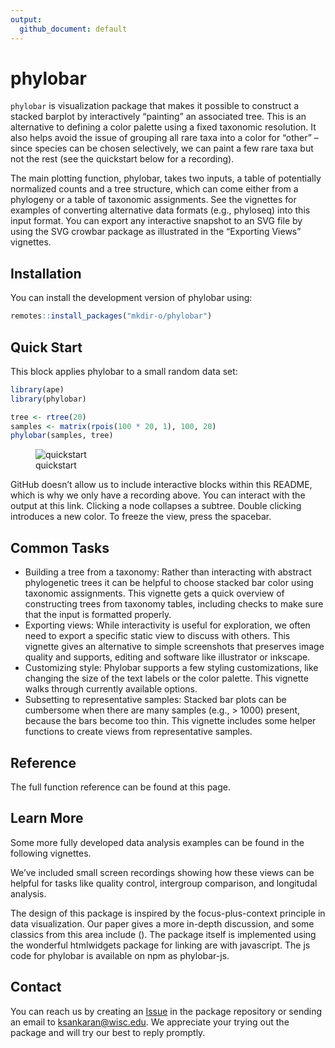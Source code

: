 ```yaml
---
output: 
  github_document: default
---
```


# phylobar

`phylobar` is visualization package that makes it possible to construct a
stacked barplot by interactively "painting" an associated tree. This is an
alternative to defining a color palette using a fixed taxonomic resolution. It
also helps avoid the issue of grouping all rare taxa into a color for "other" --
since species can be chosen selectively, we can paint a few rare taxa but not
the rest (see the quickstart below for a recording).

The main plotting function, phylobar, takes two inputs, a table of potentially
normalized counts and a tree structure, which can come either from a phylogeny
or a table of taxonomic assignments. See the vignettes for examples of
converting alternative data formats (e.g., phyloseq) into this input format.
You can export any interactive snapshot to an SVG file by using the SVG crowbar
package as illustrated in the "Exporting Views" vignettes.

## Installation
You can install the development version of phylobar using: 

```r
remotes::install_packages("mkdir-o/phylobar")
```

## Quick Start

This block applies phylobar to a small random data set:

```r
library(ape)
library(phylobar)

tree <- rtree(20)
samples <- matrix(rpois(100 * 20, 1), 100, 20)
phylobar(samples, tree)
```

![quickstart](https://uwmadison.box.com/shared/static/5y9rq69w280sjukxnwg4a4vbu7t1tq5o.gif)

GitHub doesn't allow us to include interactive blocks within this README, which
is why we only have a recording above. You can interact with the output at this
link. Clicking a node collapses a subtree. Double clicking introduces a new
color. To freeze the view, press the spacebar.

## Common Tasks

* Building a tree from a taxonomy: Rather than interacting with abstract phylogenetic trees it can be helpful to choose stacked bar color using taxonomic assignments. This vignette gets a quick overview of constructing trees from taxonomy tables, including checks to make sure that the input is formatted properly.  
* Exporting views: While interactivity is useful for exploration, we often need to export a specific static view to discuss with others. This vignette gives an alternative to simple screenshots that preserves image quality and supports, editing and software like illustrator or inkscape.
* Customizing style: Phylobar supports a few styling customizations, like changing the size of the text labels or the color palette. This vignette walks through currently available options.  
* Subsetting to representative samples: Stacked bar plots can be cumbersome when there are many samples (e.g., > 1000) present, because the bars become too thin. This vignette includes some helper functions to create views from representative samples.

## Reference
The full function reference can be found at this page.

## Learn More
Some more fully developed data analysis examples can be found in the following
vignettes.

We've included small screen recordings showing how these views can be helpful
for tasks like quality control, intergroup comparison, and longitudal analysis.

The design of this package is inspired by the focus-plus-context principle in
data visualization. Our paper gives a more in-depth discussion, and some
classics from this area include (). The package itself is implemented using the
wonderful htmlwidgets package for linking are with javascript. The js code for
phylobar is available on npm as phylobar-js.

## Contact

You can reach us by creating an
[Issue](https://github.com/mkdiro-O/phylobar/issues) in the package repository
or sending an email to [ksankaran@wisc.edu](mailto:ksankaran@wisc.edu). We
appreciate your trying out the package and will try our best to reply promptly.